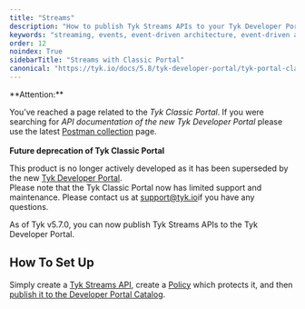 ```yaml
---
title: "Streams"
description: "How to publish Tyk Streams APIs to your Tyk Developer Portal"
keywords: "streaming, events, event-driven architecture, event-driven architectures, kafka"
order: 12
noindex: True
sidebarTitle: "Streams with Classic Portal"
canonical: "https://tyk.io/docs/5.8/tyk-developer-portal/tyk-portal-classic/streams"
---
```



<Warning>
**Attention:**

You’ve reached a page related to the *Tyk Classic Portal*. If you were searching for *API documentation of the new Tyk
Developer Portal* please use the latest
[Postman collection](/5.8/product-stack/tyk-enterprise-developer-portal/api-documentation/tyk-edp-api) page.
<br />
<br />
**Future deprecation of Tyk Classic Portal**

This product is no longer actively developed as it
has been superseded by the new [Tyk Developer Portal](/5.8/portal/overview/intro).
<br />
Please note that the Tyk Classic Portal now has limited support and maintenance. Please contact us at
[support@tyk.io](<mailto:support@tyk.io?subject=Tyk classic developer portal>)if you have any questions.
</Warning>


As of Tyk v5.7.0, you can now publish Tyk Streams APIs to the Tyk Developer Portal.

## How To Set Up

Simply create a [Tyk Streams API](/5.8/api-management/event-driven-apis#getting-started), create a [Policy](/5.8/api-management/gateway-config-managing-classic#create-a-security-policy-with-the-dashboard) which protects it, and then [publish it to the Developer Portal Catalog](/5.8/portal/overview/getting-started#publish-an-api-product).